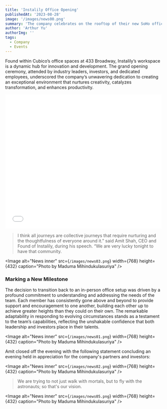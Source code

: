 ```yaml
---
title: 'Instalily Office Opening'
publishedAt: '2023-08-28'
image: '/images/news00.png'
summary: 'The company celebrates on the rooftop of their new SoHo office.'
author: 'Arthur Yu'
authorImg: ''
tags:
  - Company
  - Events
---
```


Found within Cubico’s office spaces at 433 Broadway, Instalily’s workspace is a dynamic hub for innovation and development. The grand opening ceremony, attended by industry leaders, investors, and dedicated employees, underscored the company’s unwavering dedication to creating an exceptional environment that nurtures creativity, catalyzes transformation, and enhances productivity.

<iframe src="/videos/vid01.mp4" width="100%" height="432px" frameborder="0" allow="autoplay; fullscreen" allowfullscreen></iframe>

> I think all journeys are collective journeys that require nurturing and the thoughtfulness of everyone around it.” said Amit Shah, CEO and Found of Instalily, during his speech. “We are very lucky tonight to have that community.

<Image
  alt="News inner"
  src={`/images/news03.png`}
  width={768}
  height={432}
  caption="Photo by Maduma Mihindukulasuriya"
/>

### Marking a New Milestone

The decision to transition back to an in-person office setup was driven by a profound commitment to understanding and addressing the needs of the team. Each member has consistently gone above and beyond to provide support and encouragement to one another, building each other up to achieve greater heights than they could on their own. The remarkable adaptability in responding to evolving circumstances stands as a testament to the team’s capabilities, reflecting the unshakable confidence that both leadership and investors place in their talents.

<Image
  alt="News inner"
  src={`/images/news01.png`}
  width={768}
  height={432}
  caption="Photo by Maduma Mihindukulasuriya"
/>

Amit closed off the evening with the following statement concluding an evening held in appreciation for the company's partners and investors: 

<Image
  alt="News inner"
  src={`/images/news02.png`}
  width={768}
  height={432}
  caption="Photo by Maduma Mihindukulasuriya"
/>

> We are trying to not just walk with mortals, but to fly with the astronauts; so that's our vision.

<Image
  alt="News inner"
  src={`/images/news05.png`}
  width={768}
  height={432}
  caption="Photo by Maduma Mihindukulasuriya"
/>

